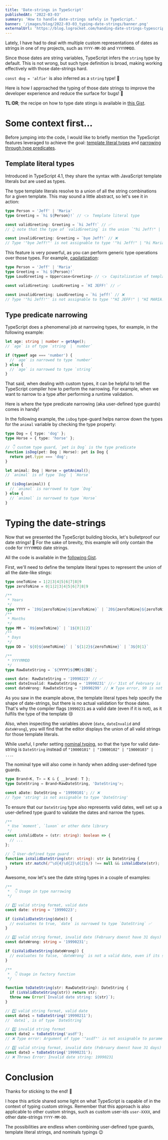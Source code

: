 ```yaml
---
title: 'Date-strings in TypeScript'
publishedAt: '2022-03-03'
summary: 'How to handle date-strings safely in TypeScript.'
banner: '/images/blog/2022-03-03_typing-date-strings/banner.png'
externalUrl: 'https://blog.logrocket.com/handing-date-strings-typescript/'
---
```


Lately, I have had to deal with multiple custom representations of dates as strings in one of my projects, such as `YYYY-MM-DD` and `YYYYMMDD`.

Since those dates are string variables, TypeScript infers the `string` type by default.
This is not wrong, but such type definition is broad, making working effectively with those date-strings hard.

`const dog = 'alfie'` is also inferred as a `string` type! 🤔

Here is how I approached the typing of those date strings to improve the developer experience and reduce the surface for bugs! 🐞

**TL:DR**; the recipe on how to type date stings is available in [this Gist](https://gist.github.com/aperkaz/580e72b98eba5afac30549387562655d).

# Some context first...

Before jumping into the code, I would like to briefly mention the TypeScript features leveraged to achieve the goal: [template literal types](https://www.typescriptlang.org/docs/handbook/2/template-literal-types.html) and [narrowing through type predicates](https://www.typescriptlang.org/docs/handbook/2/narrowing.html#using-type-predicates).

## Template literal types

Introduced in TypeScript 4.1, they share the syntax with JavaScript template literals but are used as types.

The type template literals resolve to a union of all the string combinations for a given template. This may sound a little abstract, so let's see it in action:

```typescript
type Person = 'Jeff' | 'Maria'
type Greeting = `hi ${Person}!` // 👈  Template literal type

const validGreeting: Greeting = `hi Jeff!` // ✅
// 👆 note that the type of `validGreeting` is the union `"hi Jeff!" | "hi Maria!`

const invalidGreeting: Greeting = `bye Jeff!` // ❌
// Type '"bye Jeff!"' is not assignable to type '"hi Jeff!" | "hi Maria!"
```

This feature is very powerful, as you can perform generic type operations over those types.
For example, [capilatization](https://www.typescriptlang.org/docs/handbook/2/template-literal-types.html#capitalizestringtype):

```typescript
type Person = 'Jeff' | 'Maria'
type Greeting = `hi ${Person}!`
type LoudGreeting = Uppercase<Greeting> // 👈  Capitalization of template literal type

const validGreeting: LoudGreeting = `HI JEFF!` // ✅

const invalidGreeting: LoudGreeting = `hi jeff!` // ❌
// Type '"hi Jeff!"' is not assignable to type '"HI JEFF!" | "HI MARIA!"
```

## Type predicate narrowing

TypeScript does a phenomenal job at narrowing types, for example, in the following example:

```typescript
let age: string | number = getAge();
// `age` is of type `string` | `number`

if (typeof age === 'number') {
  // `age` is narrowed to type `number`
} else {
  // `age` is narrowed to type `string`
}
```

That said, when dealing with custom types, it can be helpful to tell the TypeScript compiler how to perform the narrowing.
For example, when we want to narrow to a type after performing a runtime validation.

Here is where the type predicate narrowing (aka user-defined type guards) comes in handy!

In the following example, the `isDog` type-guard helps narrow down the types for the `animal` variable by checking the type property:

```typescript
type Dog = { type: 'dog' };
type Horse = { type: 'horse' };

// 👇 custom type guard, `pet is Dog` is the type predicate
function isDog(pet: Dog | Horse): pet is Dog {
  return pet.type === 'dog';
}

let animal: Dog | Horse = getAnimal();
// `animal` is of type `Dog` | `Horse`

if (isDog(animal)) {
  // `animal` is narrowed to type `Dog`
} else {
  // `animal` is narrowed to type `Horse`
}
```

# Typing the date-strings

Now that we presented the TypeScript building blocks, let's bulletproof our date strings! 🚀
For the sake of brevity, this example will only contain the code for `YYYYMMDD` date strings.

All the code is available in the [following Gist](https://gist.github.com/aperkaz/580e72b98eba5afac30549387562655d).

First, we'll need to define the template literal types to represent the union of all the date-like stings:

```typescript
type oneToNine = 1|2|3|4|5|6|7|8|9
type zeroToNine = 0|1|2|3|4|5|6|7|8|9

/**
 * Years
 */
type YYYY = `19${zeroToNine}${zeroToNine}` | `20${zeroToNine}${zeroToNine}`
/**
 * Months
 */
type MM = `0${oneToNine}` | `1${0|1|2}`
/**
 * Days
 */
type DD = `${0}${oneToNine}` | `${1|2}${zeroToNine}` | `3${0|1}`

/**
 * YYYYMMDD
 */
type RawDateString = `${YYYY}${MM}${DD}`;

const date: RawDateString = '19990223' // ✅
const dateInvalid: RawDateString = '19990231' //✅ 31st of February is not a valid date, but the template literal doesnt know!
const dateWrong: RawDateString = '19990299' // ❌ Type error, 99 is not a valid day
```

As you saw in the example above, the template literal types help specify the shape of date-strings, but there is no actual validation for those dates.
That's why the compiler flags `19990231` as a valid date (even if it is not), as it fulfils the type of the template 😢

Also, when inspecting the variables above (`date`, `dateInvalid` and `dateWrong`), you will find that the editor displays the union of all valid strings for those template literals.

While useful, I prefer setting [nominal typing](https://michalzalecki.com/nominal-typing-in-typescript/#approach-4-intersection-types-and-brands), so that the type for valid date-string is `DateString` instead of `"19000101" | "19000102" | "19000103" | ...`.

The nominal type will also come in handy when adding user-defined type guards.

```typescript
type Brand<K, T> = K & { __brand: T };
type DateString = Brand<RawDateString, 'DateString'>;

const aDate: DateString = '19990101'; // ❌
// Type 'string' is not assignable to type 'DateString'
```

To ensure that our `DateString` type also represents valid dates, well set up a user-defined type guard to validate the dates and narrow the types.

```typescript
/**
 * Use `moment`, `luxon` or other date library
 */
const isValidDate = (str: string): boolean => {
  // ...
};

// 👇 User-defined type guard
function isValidDateString(str: string): str is DateString {
  return str.match(/^\d{4}\d{2}\d{2}$/) !== null && isValidDate(str);
}
```

Awesome, now let's see the date string types in a couple of examples:

```typescript
/**
 *  👇 Usage in type narrowing
 */

// 1️⃣ valid string format, valid date
const date: string = '19990223';

if (isValidDateString(date)) {
  // evaluates to true, `date` is narrowed to type `DateString` ✅
}

// 2️⃣ valid string format, invalid date (February doenst have 31 days)
const dateWrong: string = '19990231';

if (isValidDateString(dateWrong)) {
  // evaluates to false, `dateWrong` is not a valid date, even if its shape is YYYYMMDD ❌
}
```

```typescript
/**
 *  👇 Usage in factory function
 */

function toDateString(str: RawDateString): DateString {
  if (isValidDateString(str)) return str;
  throw new Error(`Invalid date string: ${str}`);
}

// 1️⃣ valid string format, valid date
const date1 = toDateString('19990211');
// `date1`, is of type `DateString`

// 2️⃣ invalid string format
const date2 = toDateString('asdf');
// ❌ Type error: Argument of type '"asdf"' is not assignable to parameter of type '"19000101" | ...

// 3️⃣ valid string format, invalid date (February doenst have 31 days)
const date3 = toDateString('19990231');
// ❌ Throws Error: Invalid date string: 19990231
```

# Conclusion

Thanks for sticking to the end! 🎉

I hope this article shared some light on what TypeScript is capable of in the context of typing custom strings. Remember that this approach is also applicable to other custom strings, such as custom user-ids `user-XXXX`, and other date-strings `YYYY-MM-DD`.

The possibilities are endless when combining user-defined type guards, template literal strings, and nominals typings 😉
